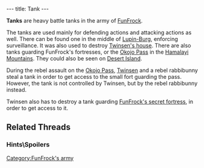 ---
title: Tank
---

{{Enemy|
Name=Tank|
Image=Tank.gif|
Level=Green|
Reaction=Doesn't move|
Recovery=Medium|
Rate=Slow|
Damage=High|
Range=Medium|
Speed=Fast}}

'''Tanks''' are heavy battle tanks in the army of [[FunFrock]].

The tanks are used mainly for defending actions and attacking actions as well. There can be found one in the middle of [[Lupin-Burg]], enforcing surveillance. It was also used to destroy [[Twinsen's house]]. There are also tanks guarding FunFrock's fortresses, or the [[Okojo Pass]] in the [[Hamalayi Mountains]]. They could also be seen on [[Desert Island]].

During the rebel assault on the [[Okojo Pass]], [[Twinsen]] and a rebel rabbibunny steal a tank in order to get access to the small fort guarding the pass. However, the tank is not controlled by Twinsen, but by the rebel rabbibunny instead.

Twinsen also has to destroy a tank guarding [[FunFrock's secret fortress]], in order to get access to it.

==Related Threads==
===Hints\Spoilers===
{{thread|id=6871|title=Tanks Giving!}}

[[Category:FunFrock's army]]